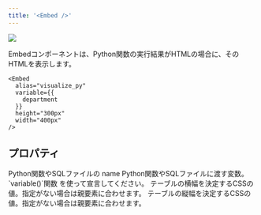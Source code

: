 ```yaml
---
title: '<Embed />'
---
```


<Frame>
  <img src="/assets/images/pages/embed.jpg" />
</Frame>

Embedコンポーネントは、Python関数の実行結果がHTMLの場合に、そのHTMLを表示します。

```tsx
<Embed 
  alias="visualize_py" 
  variable={{
    department
  }}
  height="300px"
  width="400px"
/>
```

## プロパティ

<ParamField path="alias" type="string" required>
  Python関数やSQLファイルの name
</ParamField>

<ParamField path="varialbes" type="{ [key: string]: Variable }">
  Python関数やSQLファイルに渡す変数。 `variable()`関数 を使って宣言してください。
</ParamField>

<ParamField path="width" type="string">
  テーブルの横幅を決定するCSSの値。指定がない場合は親要素に合わせます。
</ParamField>

<ParamField path="height" type="string">
  テーブルの縦幅を決定するCSSの値。指定がない場合は親要素に合わせます。
</ParamField>